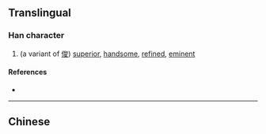 {{character info/new}}
==Translingual==

===Han character===
{{Han char|rn=9|rad=人|as=10|sn=12|four=|canj=OOGS|ids=⿰亻隽}}

# (a variant of [[俊]]) [[superior]], [[handsome]], [[refined]], [[eminent]]

====References====
* {{Han ref|kx=0114.051|hdz=10203.090|uh=347A|ud=13434}}

----

==Chinese==
{{zh-see|俊|v}}